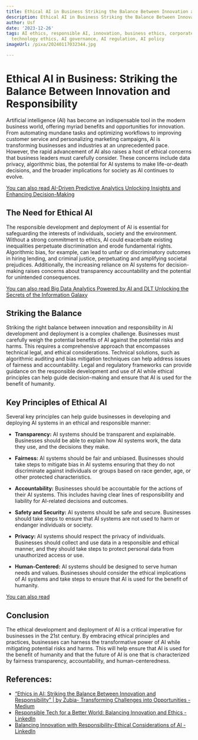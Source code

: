 ```yaml
---
title: Ethical AI in Business Striking the Balance Between Innovation and Responsibility
description: Ethical AI in Business Striking the Balance Between Innovation and Responsibility
author: Usf
date: '2023-12-26'
tags: AI ethics, responsible AI, innovation, business ethics, corporate responsibility,
  technology ethics, AI governance, AI regulation, AI policy
imageUrl: /pixa/20240117032344.jpg

---
```

# Ethical AI in Business: Striking the Balance Between Innovation  and Responsibility

Artificial intelligence (AI) has become an indispensable tool in the modern business  world, offering myriad benefits and opportunities for innovation. From automating mundane  tasks and  optimizing workflows to improving  customer service and  personalizing marketing campaigns, AI is transforming  businesses  and industries at an unprecedented pace. However, the  rapid advancement of AI  also  raises a  host of ethical concerns that  business leaders must carefully consider. These concerns include data privacy, algorithmic bias, the potential for AI  systems  to  make life-or-death decisions, and the broader implications for  society as AI continues to evolve.

[You can also read AI-Driven Predictive Analytics Unlocking Insights and Enhancing Decision-Making](AI-Driven%20Predictive%20Analytics%20Unlocking%20Insights%20and%20Enhancing%20Decision-Making)


##  The Need for Ethical AI

The responsible development and deployment of AI is essential  for safeguarding the interests of individuals, society and  the  environment. Without a strong commitment to ethics, AI could exacerbate existing inequalities perpetuate discrimination  and erode fundamental rights. Algorithmic bias, for example, can lead to unfair or discriminatory outcomes in hiring lending, and criminal justice, perpetuating and amplifying societal prejudices. Additionally, the increasing reliance on AI systems for  decision-making raises concerns about transparency accountability  and  the potential for unintended consequences.

[You can also read Big Data Analytics Powered by AI and DLT Unlocking the  Secrets of the Information Galaxy](Big%20Data%20Analytics%20Powered%20by%20AI%20and%20DLT%20Unlocking%20the%20Secrets%20of%20the%20Information%20Galaxy)


## Striking the Balance

Striking the right balance between innovation and responsibility in AI development and deployment is a complex challenge. Businesses must carefully weigh the potential benefits of AI against the potential risks and harms. This requires a comprehensive approach that encompasses technical legal, and ethical considerations. Technical solutions, such as algorithmic auditing and bias mitigation techniques can help address issues of fairness and accountability. Legal  and regulatory frameworks can  provide guidance on the responsible development and use  of AI  while ethical principles can help guide decision-making and ensure that AI is used for the  benefit  of humanity.

## Key Principles of Ethical AI

Several key principles can help guide businesses in developing and deploying AI systems in an ethical and responsible manner:

* **Transparency:** AI systems should be transparent and  explainable. Businesses  should be able to explain how AI systems  work,  the data they use, and the  decisions they make.


* **Fairness:** AI systems should be fair and unbiased. Businesses should take steps to mitigate  bias in AI systems ensuring that they do not discriminate against individuals or groups based on race gender, age, or other protected characteristics.


* **Accountability:** Businesses should be accountable  for the actions of their AI systems. This includes  having clear  lines of responsibility and liability for AI-related decisions and outcomes.


* **Safety  and Security:** AI  systems should  be safe and secure. Businesses  should take steps to ensure  that AI systems are not used to harm or endanger individuals or society.


* **Privacy:** AI  systems should respect  the  privacy of individuals. Businesses should collect and  use data in a responsible and ethical manner, and they should take steps  to protect  personal data from unauthorized access or use.


* **Human-Centered:** AI systems should be designed to serve human needs and values.  Businesses should consider the ethical implications of AI systems and take steps to ensure that AI is used for the benefit of humanity.

[You can also read ]()


## Conclusion

The ethical development  and deployment of AI is a critical imperative for businesses in the 21st century. By embracing ethical principles and practices, businesses can harness the transformative power of AI while mitigating potential risks and  harms. This will help ensure that AI  is used for  the benefit of humanity and that the future of AI is one that  is characterized by fairness transparency, accountability, and  human-centeredness.

## References:
- [“Ethics in AI: Striking the Balance Between Innovation and Responsibility” | by Zubia-  Transforming Challenges into Opportunities - Medium](https://medium.com/@zubiazulfiqar86/ethics-in-ai-striking-the-balance-between-innovation-and-responsibility-a2878c028f60)
- [Responsible Tech for a Better World: Balancing Innovation and Ethics - LinkedIn](https://www.linkedin.com/pulse/responsible-tech-better-world-balancing-innovation-ethics-yildirim)
- [Balancing Innovation with Responsibility-Ethical Considerations of AI - LinkedIn](https://www.linkedin.com/pulse/balancing-innovation-responsibility-ethical-considerations)
